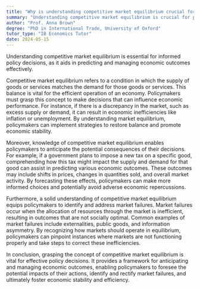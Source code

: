 ```yaml
---
title: "Why is understanding competitive market equilibrium crucial for policy decisions?"
summary: "Understanding competitive market equilibrium is crucial for policy decisions as it helps to predict and manage economic outcomes."
author: "Prof. Anna Brown"
degree: "PhD in International Trade, University of Oxford"
tutor_type: "IB Economics Tutor"
date: 2024-05-15
---
```


Understanding competitive market equilibrium is essential for informed policy decisions, as it aids in predicting and managing economic outcomes effectively.

Competitive market equilibrium refers to a condition in which the supply of goods or services matches the demand for those goods or services. This balance is vital for the efficient operation of an economy. Policymakers must grasp this concept to make decisions that can influence economic performance. For instance, if there is a discrepancy in the market, such as excess supply or demand, it can result in economic inefficiencies like inflation or unemployment. By understanding market equilibrium, policymakers can implement strategies to restore balance and promote economic stability.

Moreover, knowledge of competitive market equilibrium enables policymakers to anticipate the potential consequences of their decisions. For example, if a government plans to impose a new tax on a specific good, comprehending how this tax might impact the supply and demand for that good can assist in predicting various economic outcomes. These outcomes may include shifts in prices, changes in quantities sold, and overall market activity. By forecasting these effects, policymakers can make more informed choices and potentially avoid adverse economic repercussions.

Furthermore, a solid understanding of competitive market equilibrium equips policymakers to identify and address market failures. Market failures occur when the allocation of resources through the market is inefficient, resulting in outcomes that are not socially optimal. Common examples of market failures include externalities, public goods, and information asymmetry. By recognizing how markets should operate in equilibrium, policymakers can pinpoint instances where markets are not functioning properly and take steps to correct these inefficiencies.

In conclusion, grasping the concept of competitive market equilibrium is vital for effective policy decisions. It provides a framework for anticipating and managing economic outcomes, enabling policymakers to foresee the potential impacts of their actions, identify and rectify market failures, and ultimately foster economic stability and efficiency.
    